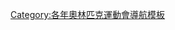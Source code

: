 {{Navbox
|name = 1980年冬季奧林匹克運動會項目
|title = [[1980年冬季奥林匹克运动会]][[:Category:1980年冬季奧林匹克運動會比賽項目|項目]]（[[美國]][[普萊西德湖]]）
|listclass = hlist
|titlestyle = background:#BFD7FF;
|list1 =
* [[1980年冬季奧林匹克運動會高山滑雪比賽|高山滑雪]]
* [[1980年冬季奧林匹克運動會雪車比賽|雪車]]
* [[1980年冬季奧林匹克運動會冬季兩項比賽|冬季兩項]]
* [[1980年冬季奧林匹克運動會越野滑雪比賽|越野滑雪]]
* [[1980年冬季奧林匹克運動會花式滑冰比賽|花式滑冰]]
* [[1980年冬季奧林匹克運動會冰球比賽|冰球]]
* [[1980年冬季奧林匹克運動會雪橇比賽|雪橇]]
* [[1980年冬季奧林匹克運動會北歐混合式滑雪比賽|北歐混合式滑雪]]
* [[1980年冬季奧林匹克運動會跳台滑雪比賽|跳台滑雪]]
* [[1980年冬季奧林匹克運動會競速滑冰比賽|競速滑冰]]
}}<noinclude>
[[Category:各年奧林匹克運動會導航模板]]
</noinclude>